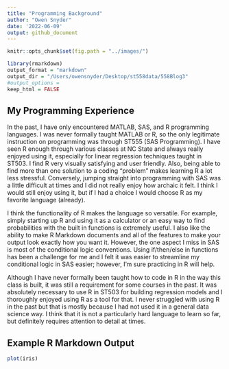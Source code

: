 ```yaml
---
title: "Programming Background"
author: "Owen Snyder"
date: '2022-06-09'
output: github_document
---
```


```r
knitr::opts_chunk$set(fig.path = "../images/")

```

```r
library(rmarkdown)
output_format = "markdown"
output_dir = "/Users/owensnyder/Desktop/st558data/558Blog3"
#output_options = 
keep_html = FALSE
```


## My Programming Experience

In the past, I have only encountered MATLAB, SAS, and R programming languages. I was never formally taught MATLAB or R, so the only legitimate instruction on programming was through ST555 (SAS Programming). I have seen R enough through various classes at NC State and always really enjoyed using it, especially for linear regression techniques taught in ST503. I find R very visually satisfying and user friendly. Also, being able to find more than one solution to a coding "problem" makes learning R a lot less stressful. Conversely, jumping straight into programming with SAS was a little difficult at times and I did not really enjoy how archaic it felt. I think I would still enjoy using it, but if I had a choice I would choose R as my favorite language (already). 

I think the functionality of R makes the language so versatile. For example, simply starting up R and using it as a calculator or an easy way to find probabilities with the built in functions is extremely useful. I also like the ability to make R Markdown documents and all of the features to make your output look exactly how you want it. However, the one aspect I miss in SAS is most of the conditional logic conventions. Using if/then/else in functions has been a challenge for me and I felt it was easier to streamline my conditional logic in SAS easier; however, I'm sure practicing in R will help.

Although I have never formally been taught how to code in R in the way this class is built, it was still a requirement for some courses in the past. It was absolutely necessary to use R in ST503 for building regression models and I thoroughly enjoyed using R as a tool for that. I never struggled with using R in the past but that is mostly because I had not used it in a general data science way. I think that it is not a particularly hard language to learn so far, but definitely requires attention to detail at times.


## Example R Markdown Output
```r
plot(iris)

```
